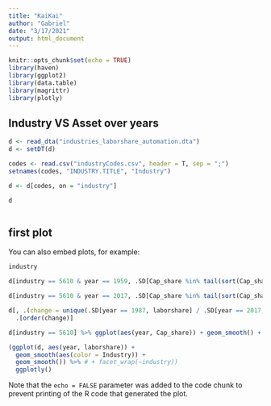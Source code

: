 ```yaml
---
title: "KaiKai"
author: "Gabriel"
date: "3/17/2021"
output: html_document
---
```


```r
knitr::opts_chunk$set(echo = TRUE)
library(haven)
library(ggplot2)
library(data.table)
library(magrittr)
library(plotly)
```

## Industry VS Asset over years

```r
d <- read_dta("industries_laborshare_automation.dta")
d <- setDT(d)

codes <- read.csv("industryCodes.csv", header = T, sep = ";")
setnames(codes, "INDUSTRY.TITLE", "Industry")
```


```r
d <- d[codes, on = "industry"]
```

```r
d
```

```r

```


## first plot

You can also embed plots, for example:

```r

industry

d[industry == 5610 & year == 1959, .SD[Cap_share %in% tail(sort(Cap_share), 5)]]

d[industry == 5610 & year == 2017, .SD[Cap_share %in% tail(sort(Cap_share), 5)]]

d[, .(change = unique(.SD[year == 1987, laborshare] / .SD[year == 2017, laborshare])), by = Industry] %>%
  .[order(change)]

d[industry == 5610] %>% ggplot(aes(year, Cap_share)) + geom_smooth() + facet_wrap(~asset_name)
```

```r


(ggplot(d, aes(year, laborshare)) + 
  geom_smooth(aes(color = Industry)) + 
  geom_smooth()) %>% # + facet_wrap(~industry))
  ggplotly()
```



Note that the `echo = FALSE` parameter was added to the code chunk to prevent printing of the R code that generated the plot.

